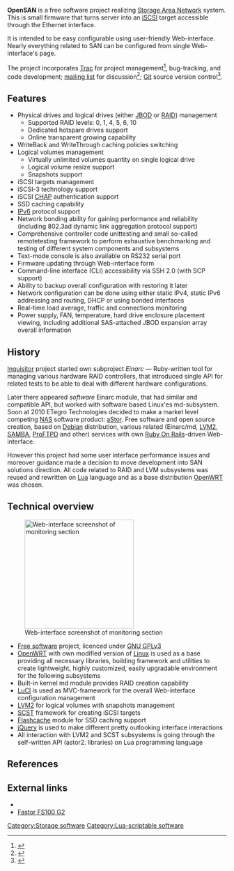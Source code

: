 {{Infobox OS
| logo               = [[File:OpenSAN-logo.png|250px]]
| screenshot         = [[File:OpenSAN-screenshot.png|250px]]
| caption            = OpenSAN v2.4
| developer          = [[:ru:ETegro Technologies|ETegro Technologies]] / [http://www.opensan.org/ OpenSAN project]
| family             = [[Unix-like]]
| working_state      = Current
| source_model       = [[Free and open source software]]
| released           = {{Start date|df=yes|2011|05}}
| latest release version = OpenSAN v2.4
| frequently_updated = yes
| language           = English, Russian
| supported_platforms = [[x86]], [[x86-64]]
| kernel_type        = [[Monolithic kernel|Monolithic]] ([[Linux kernel|Linux]])
| license            = [[Free software]], [[GNU GPL]]
| website            = {{URL|www.opensan.org}}
}}
'''OpenSAN''' is a free software project realizing [[Storage Area Network]] system. This is small firmware that turns server into an [[iSCSI]] target accessible through the Ethernet interface.

It is intended to be easy configurable using user-friendly Web-interface. Nearly everything related to SAN can be configured from single Web-interface's page.

The project incorporates [[Trac]] for project management<ref>{{cite web |url=http://www.opensan.org/trac/wiki/ |title=OpenSAN trac}}</ref>, bug-tracking, and code development; [[Electronic mailing list|mailing list]] for discussion<ref>{{cite web |url=https://groups.google.com/group/opensan-discuss |title=OpenSAN discussion}}</ref>; [[Git (software)|Git]] source version control<ref>{{cite web |url=https://github.com/astor2-team/astor2 |title=OpenSAN source code}}</ref>.

== Features ==
* Physical drives and logical drives (either [[JBOD]] or [[RAID]]) management
** Supported RAID levels: 0, 1, 4, 5, 6, 10
** Dedicated hotspare drives support
** Online transparent growing capability
* WriteBack and WriteThrough caching policies switching
* Logical volumes management
** Virtually unlimited volumes quantity on single logical drive
** Logical volume resize support
** Snapshots support
* iSCSI targets management
* iSCSI-3 technology support
* iSCSI [[Challenge-Handshake Authentication Protocol|CHAP]] authentication support
* SSD caching capability
* [[IPv6]] protocol support
* Network bonding ability for gaining performance and reliability (including 802.3ad dynamic link aggregation protocol support)
* Comprehensive controller code unittesting and small so-called remotetesting framework to perform exhaustive benchmarking and testing of different system components and subsystems
* Text-mode console is also available on RS232 serial port
* Firmware updating through Web-interface form
* Command-line interface (CLI) accessibility via SSH 2.0 (with SCP support)
* Ability to backup overall configuration with restoring it later
* Network configuration can be done using either static IPv4, static IPv6 addressing and routing, DHCP or using bonded interfaces
* Real-time load average, traffic and connections monitoring
* Power supply, FAN, temperature, hard drive enclosure placement viewing, including additional SAS-attached JBOD expansion array overall information

== History ==
[[Inquisitor (hardware testing software)|Inquisitor]] project started own subproject ''Einarc'' — Ruby-written tool for managing various hardware RAID controllers, that introduced single API for related tests to be able to deal with different hardware configurations.

Later there appeared ''software'' Einarc module, that had similar and compatible API, but worked with software based Linux'es md-subsystem. Soon at 2010 ETegro Technologies decided to make a market level competing [[Network-attached storage|NAS]] software product: [http://astor.sourceforge.net/ aStor]. Free software and open source creation, based on [[Debian]] distribution, various related (Einarc/md, [[LVM2]], [[SAMBA]], [[ProFTPD]] and other) services with own [[Ruby On Rails]]-driven Web-interface.

However this project had some user interface performance issues and moreover guidance made a decision to move development into SAN solutions direction. All code related to RAID and LVM subsystems was reused and rewritten on [[Lua]] language and as a base distribution [[OpenWRT]] was chosen.

== Technical overview ==
[[File:OpenSAN-monitoring screenshot.png|thumb|250px|Web-interface screenshot of monitoring section]]
* [[Free software]] project, licenced under [[GNU GPLv3]]
* [[OpenWRT]] with own modified version of [[Linux]] is used as a base providing all necessary libraries, building framework and utilities to create lightweight, highly customized, easily upgradable environment for the following subsystems
* Built-in kernel md module provides RAID creation capability
* [[LuCI]] is used as MVC-framework for the overall Web-interface configuration management
* [[LVM2]] for logical volumes with snapshots management
* [http://scst.sourceforge.net/index.html SCST] framework for creating iSCSI targets
* [https://github.com/facebook/flashcache Flashcache] module for SSD caching support
* [[jQuery]] is used to make different pretty outlooking interface interactions
* All interaction with LVM2 and SCST subsystems is going through the self-written API (astor2. libraries) on Lua programming language

== References ==
<references />

== External links ==
{{Portal|Free software}}
*{{Official website|www.opensan.org}}
*[http://www.etegro.ru/configurator/storage/san/fs100g2 Fastor FS100 G2]

[[Category:Storage software]]
[[Category:Lua-scriptable software]]
